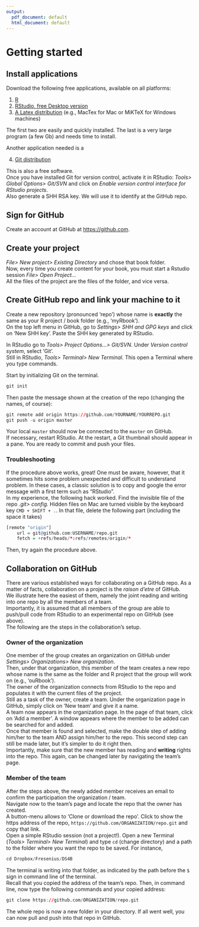 ```yaml
---
output:
  pdf_document: default
  html_document: default
---
```

# Getting started {#getset}



## Install applications

Download the following free applications, available on all platforms:

  1. [R](https://cran.uni-muenster.de/) 
  2. [RStudio, free Desktop version](https://www.rstudio.com/products/rstudio/download/#download)
  3. [A Latex distribution](https://www.latex-project.org/get/) (e.g., MacTex for Mac or MiKTeX for Windows machines) 

The first two are easily and quickly installed. The last is a very large program (a few Gb) and needs time to install.  

Another application needed is a 

  4. [Git distribution](https://git-scm.com/downloads)

This is also a free software.  
Once you have installed Git for version control, activate it in RStudio: _Tools> Global Options> Git/SVN_ and click on _Enable version control interface for RStudio projects_.  
Also generate a SHH RSA key. We will use it to identify at the GitHub repo.

## Sign for GitHub

Create an account at GitHub at [https://github.com](https://github.com/join).



## Create your project

_File> New project> Existing Directory_ and chose that book folder.  
Now, every time you create content for your book, you must start a Rstudio session _File> Open Project..._  
All the files of the project are the files of the folder, and vice versa.



## Create GitHub repo and link your machine to it 

Create a new repository (pronounced 'repo') whose name is **exactly** the same as your R project / book folder (e.g., 'myRbook').   
On the top left menu in GitHub, go to _Settings> SHH and GPG keys_ and click on 'New SHH key'. Paste the SHH key generated by RStudio.

In RStudio go to _Tools> Project Options...> Git/SVN_. Under _Version control system_, select 'Git'.    
Still in RStudio, _Tools> Terminal> New Terminal_. This open a Terminal where you type commands. 

Start by initializing Git on the terminal.
```r
git init
```

Then paste the message shown at the creation of the repo (changing the names, of course):

```r
git remote add origin https://github.com/YOURNAME/YOURREPO.git
git push -u origin master
```

Your local `master` should now be connected to the `master` on GitHub.  
If necessary, restart RStudio. At the restart, a Git thumbnail should appear in a pane. You are ready to commit and push your files.


### Troubleshooting

If the procedure above works, great! One must be aware, however, that it sometimes hits some problem unexpected and difficult to understand problem. In these cases, a classic solution is to copy and google the error message with a first term such as "RStudio".  
In my experience, the following hack worked. Find the invisible file of the repo _.git> config_. Hidden files on Mac are turned visible by the keyboard key `CMD + SHIFT + .`. In that file, delete the following part (including the space it takes) 

```r
[remote "origin"]
	url = git@github.com:USERNAME/repo.git
	fetch = +refs/heads/*:refs/remotes/origin/*
```

Then, try again the procedure above.


## Collaboration on GitHub

There are various established ways for collaborating on a GitHub repo. As a matter of facts, collaboration on a project is the _raison d'etre_ of GitHub.  
We illustrate here the easiest of them, namely the joint reading and writing into one repo by all the members of a team.   
Importantly, it is assumed that all members of the group are able to push/pull code from RStudio to an experimental repo on GitHub (see above).   
The following are the steps in the collaboration's setup.  

### Owner of the organization

One member of the group creates an organization on GitHub under _Settings> Organizations> New organization_.  
Then, under that organization, this member of the team creates a new repo whose name is the same as the folder and R project that the group will work on (e.g., 'ouRbook').  
The owner of the organization connects from RStudio to the repo and populates it with the current files of the project.  
Still as a task of the owner, create a team. Under the organization page in GitHub, simply click on 'New team' and give it a name.  
A team now appears in the organization page. In the page of that team, click on 'Add a member'. A window appears where the member to be added can be searched for and added.  
Once that member is found and selected, make the double step of adding him/her to the team AND assign him/her to the repo. This second step can still be made later, but it's simpler to do it right then.   
Importantly, make sure that the new member has reading and **writing** rights into the repo. This again, can be changed later by navigating the team's page.

### Member of the team

After the steps above, the newly added member receives an email to confirm the participation the organization / team.   
Navigate now to the team's page and locate the repo that the owner has created.  
A button-menu allows to 'Clone or download the repo'. Click to show the https address of the repo, `https://github.com/ORGANIZATION/repo.git` and copy that link.  
Open a simple RStudio session (not a project!). Open a new Terminal (_Tools> Terminal> New Terminal_) and type `cd` (change directory) and a path to the folder where you want the repo to be saved. For instance,

```r
cd Dropbox/Fresenius/DS4B 
```

The terminal is writing into that folder, as indicated by the path before the `$` sign in command line of the terminal.  
Recall that you copied the address of the team's repo. Then, in command line, now type the following commands and your copied address:

```r
git clone https://github.com/ORGANIZATION/repo.git 
```

The whole repo is now a new folder in your directory. If all went well, you can now pull and push into that repo in GitHub.














